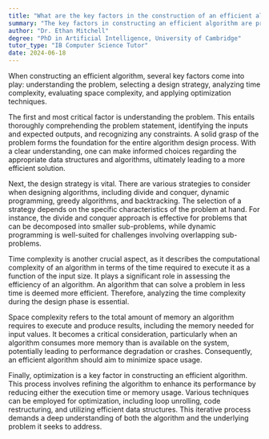 ```yaml
---
title: "What are the key factors in the construction of an efficient algorithm?"
summary: "The key factors in constructing an efficient algorithm are problem understanding, design strategy, time complexity, space complexity, and optimisation."
author: "Dr. Ethan Mitchell"
degree: "PhD in Artificial Intelligence, University of Cambridge"
tutor_type: "IB Computer Science Tutor"
date: 2024-06-18
---
```


When constructing an efficient algorithm, several key factors come into play: understanding the problem, selecting a design strategy, analyzing time complexity, evaluating space complexity, and applying optimization techniques.

The first and most critical factor is understanding the problem. This entails thoroughly comprehending the problem statement, identifying the inputs and expected outputs, and recognizing any constraints. A solid grasp of the problem forms the foundation for the entire algorithm design process. With a clear understanding, one can make informed choices regarding the appropriate data structures and algorithms, ultimately leading to a more efficient solution.

Next, the design strategy is vital. There are various strategies to consider when designing algorithms, including divide and conquer, dynamic programming, greedy algorithms, and backtracking. The selection of a strategy depends on the specific characteristics of the problem at hand. For instance, the divide and conquer approach is effective for problems that can be decomposed into smaller sub-problems, while dynamic programming is well-suited for challenges involving overlapping sub-problems.

Time complexity is another crucial aspect, as it describes the computational complexity of an algorithm in terms of the time required to execute it as a function of the input size. It plays a significant role in assessing the efficiency of an algorithm. An algorithm that can solve a problem in less time is deemed more efficient. Therefore, analyzing the time complexity during the design phase is essential.

Space complexity refers to the total amount of memory an algorithm requires to execute and produce results, including the memory needed for input values. It becomes a critical consideration, particularly when an algorithm consumes more memory than is available on the system, potentially leading to performance degradation or crashes. Consequently, an efficient algorithm should aim to minimize space usage.

Finally, optimization is a key factor in constructing an efficient algorithm. This process involves refining the algorithm to enhance its performance by reducing either the execution time or memory usage. Various techniques can be employed for optimization, including loop unrolling, code restructuring, and utilizing efficient data structures. This iterative process demands a deep understanding of both the algorithm and the underlying problem it seeks to address.
    